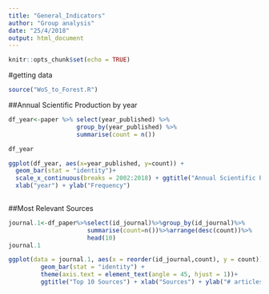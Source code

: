 ```yaml
---
title: "General_Indicators"
author: "Group analysis"
date: "25/4/2018"
output: html_document
---
```


```r
knitr::opts_chunk$set(echo = TRUE)
```

#getting data

```r
source("WoS_to_Forest.R")

```


##Annual Scientific Production by year


```r



df_year<-paper %>% select(year_published) %>% 
                   group_by(year_published) %>% 
                   summarise(count = n())

df_year

```



```r
ggplot(df_year, aes(x=year_published, y=count)) +
  geom_bar(stat = "identity")+
  scale_x_continuous(breaks = 2002:2018) + ggtitle("Annual Scientific Production by year") + 
  xlab("year") + ylab("Frequency")
  
```


##Most Relevant Sources

```r
journal.1<-df_paper%>%select(id_journal)%>%group_by(id_journal)%>%
                      summarise(count=n())%>%arrange(desc(count))%>%
                      head(10)
journal.1


```

```r
ggplot(data = journal.1, aes(x = reorder(id_journal,count), y = count)) + 
         geom_bar(stat = "identity") + 
         theme(axis.text = element_text(angle = 45, hjust = 1))+
         ggtitle("Top 10 Sources") + xlab("Sources") + ylab("# articles pusblished")
```


